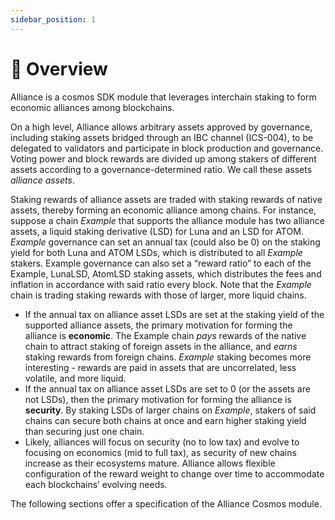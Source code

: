 ```yaml
---
sidebar_position: 1
---
```


# 🤝 Overview

Alliance is a cosmos SDK module that leverages interchain staking to form economic alliances among blockchains.

On a high level, Alliance allows arbitrary assets approved by governance, including staking assets bridged through an IBC channel (ICS-004), to be delegated to validators and participate in block production and governance. Voting power and block rewards are divided up among stakers of different assets according to a governance-determined ratio. We call these assets *alliance assets*.

Staking rewards of alliance assets are traded with staking rewards of native assets, thereby forming an economic alliance among chains. For instance, suppose a chain *Example* that supports the alliance module has two alliance assets, a liquid staking derivative (LSD) for Luna and an LSD for ATOM. *Example* governance can set an annual tax (could also be 0) on the staking yield for both Luna and ATOM LSDs, which is distributed to all *Example* stakers. Example governance can also set a “reward ratio” to each of the Example, LunaLSD, AtomLSD staking assets, which distributes the fees and inflation in accordance with said ratio every block. Note that the *Example* chain is trading staking rewards with those of larger, more liquid chains.

- If the annual tax on alliance asset LSDs are set at the staking yield of the supported alliance assets, the primary motivation for forming the alliance is **economic**. The Example chain *pays* rewards of the native chain to attract staking of foreign assets in the alliance, and *earns* staking rewards from foreign chains. *Example* staking becomes more interesting - rewards are paid in assets that are uncorrelated, less volatile, and more liquid.
- If the annual tax on alliance asset LSDs are set to 0 (or the assets are not LSDs), then the primary motivation for forming the alliance is **security**. By staking LSDs of larger chains on *Example*, stakers of said chains can secure both chains at once and earn higher staking yield than securing just one chain.
- Likely, alliances will focus on security (no to low tax) and evolve to focusing on economics (mid to full tax), as security of new chains increase as their ecosystems mature. Alliance allows flexible configuration of the reward weight to change over time to accommodate each blockchains’ evolving needs.

The following sections offer a specification of the Alliance Cosmos module.